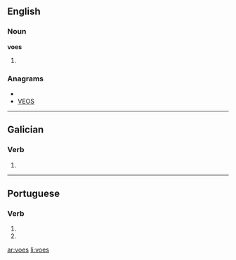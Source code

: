 ==English==

===Noun===
'''voes'''

# {{plural of|[[voe]]}}

===Anagrams===
* {{alphagram|eosv}}
* [[VEOS#English|VEOS]]

----

==Galician==

===Verb===
{{gl-verb-form}}

# {{conjugation of|[[voar#Galician|voar]]||2|s|pres|sub}}

----

==Portuguese==

===Verb===
{{pt-verb form}}

# {{pt-verb form of|[[voar]]|ar|subjunctive|present|singular|second}}
# {{pt-verb form of|[[voar]]|ar|imperative|negative|singular|second}}

[[ar:voes]]
[[li:voes]]